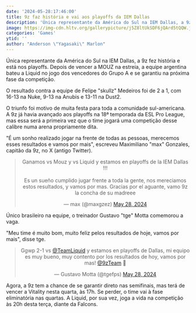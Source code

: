 ```yaml
---
date: '2024-05-28:17:46:00'
title: 9z faz história e vai aos playoffs da IEM Dallas
description: 'Única representante da América do Sul na IEM Dallas, a 9z fez história e está nos playoffs. Depois de vencer a MOUZ na estreia, a equipe argentina bateu a Liquid no jogo dos vencedores do Grupo A e se garantiu na próxima fase da competição.'
image: https://img-cdn.hltv.org/gallerypicture/j5Z8ltUkSDF6jQArd5tQQW.jpg?ixlib=java-2.1.0&w=1200&s=5864e1feaeced2b8914dab40c9bb4d2b
categories: 'Games'
ytid: ''
author: "Anderson \"Yagasaki\" Marlon"
---
```


Única representante da América do Sul na IEM Dallas, a 9z fez história e está nos playoffs. Depois de vencer a MOUZ na estreia, a equipe argentina bateu a Liquid no jogo dos vencedores do Grupo A e se garantiu na próxima fase da competição.

O resultado contra a equipe de Felipe "skullz" Medeiros foi de 2 a 1, com 16-13 na Nuke, 9-13 na Anubis e 13-11 na Dust2.

O triunfo foi motivo de muita festa para toda a comunidade sul-americana. A 9z já havia avançado aos playoffs na 18ª temporada da ESL Pro League, mas essa será a primeira vez que o time jogará uma competição desse calibre numa arena propriamente dita.

"É um sonho realizado jogar na frente de todas as pessoas, merecemos esses resultados e vamos por mais", escreveu Maximiliano "max" Gonzales, capitão da 9z, no X (antigo Twitter).

<center><blockquote class="twitter-tweet"><p lang="es" dir="ltr">Ganamos vs Mouz y vs Liquid y estamos en playoffs de la IEM Dallas !!! <br><br>Es un sueño cumplido jugar frente a toda la gente, nos mereciamos estos resultados, y vamos por mas. Gracias por el aguante, vamo 9z la concha de su madreee</p>&mdash; max (@maxgzez) <a href="https://twitter.com/maxgzez/status/1795302910135500932?ref_src=twsrc%5Etfw">May 28, 2024</a></blockquote> <script async src="https://platform.twitter.com/widgets.js" charset="utf-8"></script></center>

Único brasileiro na equipe, o treinador Gustavo "tge" Motta comemorou a vaga.

"Meu time é muito bom, muito feliz pelos resultados de hoje, vamos por mais", disse tge.

<center><blockquote class="twitter-tweet"><p lang="es" dir="ltr">Ggwp 2-1 vs <a href="https://twitter.com/TeamLiquid?ref_src=twsrc%5Etfw">@TeamLiquid</a> y estamos en playoffs de Dallas, mi equipo es muy bueno, muy contento por los resultados de hoy, vamos por mas! <a href="https://twitter.com/9zTeam?ref_src=twsrc%5Etfw">@9zTeam</a> 💜</p>&mdash; Gustavo Motta (@tgefps) <a href="https://twitter.com/tgefps/status/1795302911972704677?ref_src=twsrc%5Etfw">May 28, 2024</a></blockquote> <script async src="https://platform.twitter.com/widgets.js" charset="utf-8"></script></center>

Agora, a 9z tem a chance de se garantir direto nas semifinais, mas terá de vencer a Vitality nesta quarta, às 17h. Se perder, o time vai à fase eliminatória nas quartas. A Liquid, por sua vez, joga a vida na competição às 20h desta terça, diante da Falcons.
